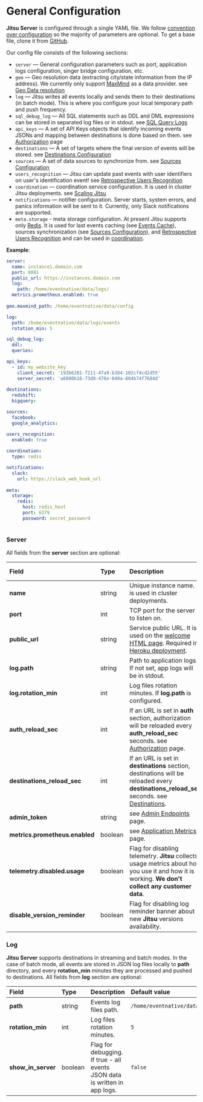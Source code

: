 # General Configuration

**Jitsu Server** is configured through a single YAML file. We follow
[convention over configuration](https://en.wikipedia.org/wiki/Convention_over_configuration) so the majority of
parameters are optional. To get a base file, clone it from
[GitHub](https://github.com/jitsucom/jitsu/blob/master/config/config.template.yaml).

Our config file consists of the following sections:

* `server` — General configuration parameters such as port, application logs configuration, singer bridge configuration, etc.
* `geo` — Geo resolution data (extracting city/state information from the IP address). We currently only support [MaxMind](https://www.maxmind.com/en/home) as a data provider. see [Geo Data resolution](/docs/other-features/geo-data-resolution)
* `log` — Jitsu writes all events locally and sends them to their destinations (in batch mode). This is where you configure your local temporary path and push frequency.
* `sql_debug_log` — All SQL statements such as DDL and DML expressions can be stored in separated log files or in stdout. see [SQL Query Logs](/docs/configuration/sql-query-logs)
* `api_keys` — A set of API Keys objects that identify incoming events JSONs and mapping between destinations is done based on them. see [Authorization](/docs/configuration/authorization) page
* `destinations` — A set of targets where the final version of events will be stored. see [Destinations Configuration](/docs/destinations-configuration)
* `sources` — A set of data sources to synchronize from. see [Sources Configuration](/docs/sources-configuration)
* `users_recognition` — Jitsu can update past events with user identifiers on user's identification event! see [Retrospective Users Recognition](/docs/other-features/retrospective-user-recognition)
* `coordination` — coordination service configuration. It is used in cluster Jitsu deployments. see [Scaling Jitsu](/docs/other-features/scaling-eventnative)
* `notifications` — notifier configuration. Server starts, system errors, and panics information will be sent to it. Currently, only Slack notifications are supported.
* `meta.storage` - meta storage configuration. At present Jitsu supports only [Redis](https://redis.io/). It is used for last events caching (see [Events Cache](/docs/other-features/events-cache)), sources synchronization (see [Sources Configuration](/docs/sources-configuration/)), and [Retrospective Users Recognition](/docs/other-features/retrospective-user-recognition) and can be used in [coordination](/docs/other-features/scaling-eventnative).

**Example**:

```yaml
server:
  name: instance1.domain.com
  port: 8081
  public_url: https://instances.domain.com 
  log:
    path: /home/eventnative/data/logs/
  metrics.prometheus.enabled: true    
    
geo.maxmind_path: /home/eventnative/data/config

log:
  path: /home/eventnative/data/logs/events
  rotation_min: 5

sql_debug_log:
  ddl:
  queries:

api_keys:
  - id: my_website_key
    client_secret: '193b6281-f211-47a9-b384-102cf4cd2d55'
    server_secret: 'a6880b16-73d0-476e-840a-804b74f7684d'
  
destinations:
  redshift:
  bigquery:

sources:
  facebook:
  google_analytics:

users_recognition:
  enabled: true
  
coordination:
  type: redis

notifications:
  slack:
    url: https://slack_web_hook_url
    
meta:
  storage:
    redis:
      host: redis_host
      port: 6379
      password: secret_password    
  
```

### Server

All fields from the **server** section are optional:

| Field | Type | Description | Default value |
| :--- | :--- | :--- | :--- |
| **name** | string | Unique instance name. It is used in cluster deployments. | **unnamed-server** |
| **port** | int | TCP port for the server to listen on. | `8001` |
| **public\_url** | string | Service public URL. It is used on the [welcome HTML page](/docs/sending-data/javascript-reference/#quickstart). Required in [Heroku deployment](/docs/deployment/deploy-on-heroku). | Will be got from `Host` request header |
| **log.path** | string | Path to application logs. If not set,  app logs will be in stdout. | - |
| **log.rotation\_min** | int | Log files rotation minutes. If **log.path** is configured. | - |
| **auth\_reload\_sec** | int | If an URL is set in **auth** section, authorization will be reloaded every **auth\_reload\_sec** seconds. see [Authorization](/docs/configuration/authorization#http-url) page. | `30` |
| **destinations\_reload\_sec** | int | If an URL is set in **destinations** section, destinations will be reloaded every **destinations\_reload\_sec** seconds. see [Destinations](./#destinations). | `40` |
| **admin\_token** | string | see [Admin Endpoints](/docs/other-features/admin-endpoints) page. | - |
| **metrics.prometheus.enabled** | boolean | see [Application Metrics](/docs/other-features/application-metrics) page. | `false` |
| **telemetry.disabled.usage** | boolean | Flag for disabling telemetry. **Jitsu** collects usage metrics about how you use it and how it is working. **We don't collect any customer data**. | `false` |
| **disable\_version\_reminder** | boolean | Flag for disabling log reminder banner about new **Jitsu** versions availability. | `false` |

### Log

**Jitsu Server** supports destinations in streaming and batch modes. In the case of batch mode, all events are stored in JSON log files locally to **path** directory, and every **rotation\_min** minutes they are processed and pushed to destinations.
All fields from **log** section are optional:

| Field | Type | Description | Default value |
| :--- | :--- | :--- | :--- |
| **path** | string | Events log files path. | `/home/eventnative/data/logs/events` |
| **rotation\_min** | int | Log files rotation minutes. | `5` |
| **show\_in\_server** | boolean | Flag for debugging. If true - all events JSON data is written in app logs. | `false` |

